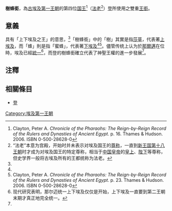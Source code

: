 '''樹蜂銜'''，為[[古埃及|古埃及]][[埃及第一王朝|第一王朝]]的第四位[[国王|国王]]<ref name="Clayton">Clayton, Peter A. <cite>Chronicle of the Pharaohs: The Reign-by-Reign Record of the Rulers and Dynasties of Ancient Egypt</cite>. p. 16. Thames & Hudson. 2006. ISBN 0-500-28628-0</ref>（[[法老|法老]]<ref>“法老”本意为宫殿，开始时并未表示对埃及国王的[[尊称|尊称]]，一直到[[新王国|新王国]][[埃及第十八王朝|第十八王朝]]时才成为对埃及国王的特定尊称，相当于[[中国皇帝|中国皇帝]]的[[皇上|皇上]]、[[陛下|陛下]]等尊称，但史学界一般将古埃及所有的王都统称为法老。</ref>）[[登|登]]所使用之雙重[[王銜|王銜]]。

== 意義 ==
具有「上下埃及之王」的意思，<ref name="liu"/>「樹蜂銜」中的「樹」其實是指[[莎草科|莎草]]，代表著[[上埃及|上埃及]]，而「蜂」則是指「蜜蜂」，代表著[[下埃及|下埃及]]<ref name="liu"/><ref>Clayton, Peter A. <cite>Chronicle of the Pharaohs: The Reign-by-Reign Record of the Rulers and Dynasties of Ancient Egypt</cite>. p. 23. Thames & Hudson. 2006. ISBN 0-500-28628-0</ref>。儘管传统上认为於[[那爾邁|那爾邁]]在位時，埃及已經[[政治统一|統一]]<ref>现代研究表明，那尔迈统一上下埃及仅仅是开始，上下埃及一直要到第二王朝末期才真正地完全统一。</ref>，而登的樹蜂銜確立代表了神聖王權的進一步發展<ref name="Wilkinson"/>。

== 注釋 ==
<div class="references-small">
<references />
</div>

== 相關條目 ==
*[[登|登]]

[[Category:埃及第一王朝|Category:埃及第一王朝]]